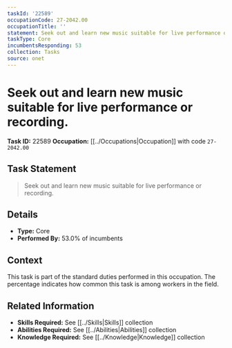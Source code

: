 ```yaml
---
taskId: '22589'
occupationCode: 27-2042.00
occupationTitle: ''
statement: Seek out and learn new music suitable for live performance or recording.
taskType: Core
incumbentsResponding: 53
collection: Tasks
source: onet
---
```

# Seek out and learn new music suitable for live performance or recording.

**Task ID:** 22589
**Occupation:** [[../Occupations|Occupation]] with code `27-2042.00`

## Task Statement

> Seek out and learn new music suitable for live performance or recording.

## Details

- **Type:** Core
- **Performed By:** 53.0% of incumbents

## Context

This task is part of the standard duties performed in this occupation. The percentage indicates how common this task is among workers in the field.

## Related Information

- **Skills Required:** See [[../Skills|Skills]] collection
- **Abilities Required:** See [[../Abilities|Abilities]] collection
- **Knowledge Required:** See [[../Knowledge|Knowledge]] collection
